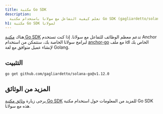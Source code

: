 ```yaml
---
title: مكتبة Go SDK
description:
  تعلم كيفية التفاعل مع سولانا باستخدام مكتبة Go SDK (gagliardetto/solana-go).
h1: مكتبة Go SDK لسولانا
---
```


هناك [مكتبة Go SDK](https://github.com/gagliardetto/solana-go) تدعم معظم الوظائف
للتفاعل مع سولانا. إذا كنت تستخدم Anchor لبرامج سولانا الخاصة بك، ستتمكن من
استخدام [anchor-go](https://github.com/gagliardetto/anchor-go) مع ملف idl الخاص
بك لإنشاء عميل متوافق مع لغة Golang.

## التثبيت

```bash title="Terminal"
go get github.com/gagliardetto/solana-go@v1.12.0
```

## المزيد من الوثائق

يرجى زيارة
[وثائق مكتبة Go SDK](https://github.com/gagliardetto/solana-go?tab=readme-ov-file#installation)
للمزيد من المعلومات حول استخدام مكتبة Go SDK هذه مع سولانا.
